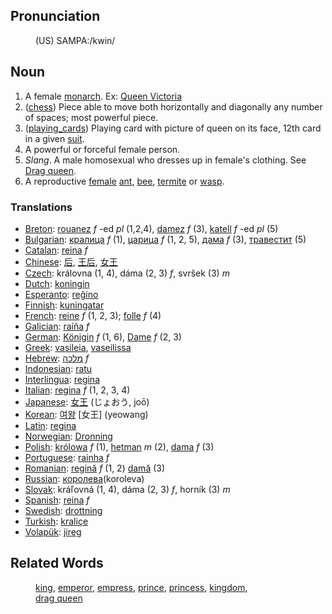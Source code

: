 ==Pronunciation==
:(US) SAMPA:/kwin/

==Noun==

# A female [[monarch]]. Ex: [http://www.wikipedia.org/wiki/Queen_Victoria Queen Victoria]
# ([[chess]]) Piece able to move both horizontally and diagonally any number of spaces; most powerful piece.
# ([[playing_cards]]) Playing card with picture of queen on its face, 12th card in a given [[suit]].
# A powerful or forceful female person.
# ''Slang''. A male homosexual who dresses up in female's clothing. See [[Drag queen]].
# A reproductive [[female]] [[ant]], [[bee]], [[termite]] or [[wasp]].

===Translations===
*[[Breton]]: [[rouanez]] ''f'' -ed ''pl'' (1,2,4), [[damez]] ''f'' (3), [[katell]] ''f'' -ed ''pl'' (5)
*[[Bulgarian]]: [[кралица]] ''f'' (1), [[царица]] ''f'' (1, 2, 5), [[дама]] ''f'' (3), [[травестит]]  (5)
*[[Catalan]]: [[reina]] ''f''
*[[Chinese]]: [[后]], [[王后]], [[女王]]
*[[Czech]]: královna (1, 4), dáma (2, 3) ''f'', svršek (3)  ''m''
*[[Dutch]]: [[koningin]]
*[[Esperanto]]: [[reĝino]]
*[[Finnish]]: [[kuningatar]]
*[[French]]: [[reine]] ''f'' (1, 2, 3); [[folle]] ''f'' (4)
*[[Galician]]: [[raíña]] ''f''
*[[German]]: [[Königin]] ''f'' (1, 6), [[Dame]] ''f'' (2, 3)
*[[Greek]]: [[vasileia]], [[vaseilissa]]
*[[Hebrew]]: [[מלכה]] ''f''
*[[Indonesian]]: [[ratu]]
*[[Interlingua]]: [[regina]]
*[[Italian]]: [[regina]] ''f'' (1, 2, 3, 4)
*[[Japanese]]: [[女王]] (じょおう, joō)
*[[Korean]]: [[여왕]] [女王] (yeowang)
*[[Latin]]: [[regina]]
*[[Norwegian]]: [[Dronning]]
*[[Polish]]: [[królowa]] ''f'' (1), [[hetman]] ''m'' (2), [[dama]] ''f'' (3)
*[[Portuguese]]: [[rainha]] ''f''
*[[Romanian]]: [[regină]] ''f'' (1, 2) [[damă]] (3)
*[[Russian]]: [[королева]](koroleva)
*[[Slovak]]: kráľovná (1, 4), dáma (2, 3) ''f'', horník (3)  ''m''  
*[[Spanish]]: [[reina]] ''f''
*[[Swedish]]: [[drottning]]
*[[Turkish]]: [[kraliçe]]
*[[Volapük]]: [[jireg]]

==Related Words==
:[[king]], [[emperor]], [[empress]], [[prince]], [[princess]], [[kingdom]],
:[[drag queen]]